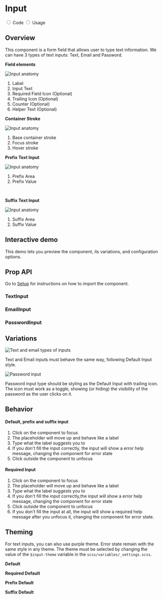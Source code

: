 

<Meta title="Components/Text Input" component={TextInput} />

<div className="docs-title docs-title--with-tab">
  <div>
    <h1 className="docs-title__text">Input</h1>
  </div>
</div>

<div className="docs-content">
  <div className="simple-tab-wrapper"></div>

  <input className="simple-tab" type="radio" name="type-tab" id="tab1" defaultChecked/>
  <label htmlFor="tab1">Code</label>

  <input className="simple-tab" type="radio" name="type-tab" id="tab2" />
  <label htmlFor="tab2">Usage</label>

  <div className="simple-tab__content content1">
  <h2>Overview</h2>
  <p>This component is a form field that allows user to type text information. We can have 3 types of text inputs: Text, Email and Password.</p>

  <div className="doc-anatomy-block">
    <div className="columns">
      <div className="column">
        <p><strong>Field elements</strong></p>
        <img src="docs/text-input/input+counter.png" alt="Input anatomy" />
        <ol className="doc-anatomy-block__list">
          <li>Label</li>
          <li>Input Text</li>
          <li>Required Field Icon (Optional)</li>
          <li>Trailing Icon (Optional)</li>
          <li>Counter (Optional)</li>
          <li>Helper Text (Optional)</li>
        </ol>
      </div>
      <div className="column">
        <p><strong>Container Stroke</strong></p>
        <img src="docs/text-input/container-input.png" alt="Input anatomy" />
        <ol className="doc-anatomy-block__list">
          <li>Base container stroke</li>
          <li>Focus stroke</li>
          <li>Hover stroke</li>
        </ol>
      </div>
      <div className="column">
        <p><strong>Prefix Text Input</strong></p>
        <img src="docs/text-input/prefix.png" alt="Input anatomy" />
        <ol className="doc-anatomy-block__list">
          <li>Prefix Area</li>
          <li>Prefix Value</li>
        </ol>
        <br />
        <p><strong>Suffix Text Input</strong></p>
        <img src="docs/text-input/suffix.png" alt="Input anatomy" />
        <ol className="doc-anatomy-block__list">
          <li>Suffix Area</li>
          <li>Suffix Value</li>
        </ol>
      </div>
    </div>
  </div>

  <h2>Interactive demo</h2>
  <p>This demo lets you preview the component, its variations, and configuration options.</p>
  <TextInputPlayground />

  <h2>Prop API</h2>
  <p>Go to <a href="/?path=/docs/getting-started-setup-confetti--page">Setup</a> for instructions on how to import the component.</p>

  <h3>TextInput</h3>
  <ArgsTable of={TextInput} />

  <h3>EmailInput</h3>
  <ArgsTable of={EmailInput} />

  <h3>PasswordInput</h3>
  <ArgsTable of={PasswordInput} />
  </div>

  <div className="simple-tab__content content2">
<h2>Variations</h2>
    <div className="columns">
      <div className="column">
        <img src="docs/text-input/types-01.png" alt="Text and email types of inputs" />
        <p className="u-color-cyan-60">
          Text and Email inputs must behave the same way, following Default Input style.
        </p>
      </div>
      <div className="column">
        <img src="docs/text-input/types-02.png" alt="Password input" />
        <p>
          Password input type should be styling as the Default Input with trailing icon.
          The icon must work as a toggle, showing (or hiding) the visibility of the password as the user clicks on it.
        </p>
      </div>
    </div>
    <h2>Behavior</h2>
    <div className="columns">
      <div className="column">
        <h4>Default, prefix and suffix input</h4>
        <ol>
          <li>Click on the component to focus </li>
          <li>The placeholder will move up and behave like a label</li>
          <li>Type what the label suggests you to</li>
          <li>If you don't fill the input correctly, the input will show a error help message, changing the component for error state</li>
          <li>Click outside the component to unfocus</li>
        </ol>
      </div>
      <div className="column">
        <h4>Required Input</h4>
        <ol>
          <li>Click on the component to focus</li>
          <li>The placeholder will move up and behave like a label</li>
          <li>Type what the label suggests you to</li>
          <li>If you don't fill the input correctly,the input will show a error help message, changing the component for error state</li>
          <li>Click outside the component to unfocus</li>
          <li>If you don't fill the input at all, the input will show a required help message after you unfocus it,
          changing the component for error state.</li>
        </ol>
      </div>
    </div>
  <h2>Theming</h2>
  <p>For text inputs, you can also use purple theme. Error state remain with the same style in any theme. The theme must be selected by changing the value of the <code>$input-theme</code> variable in the <code>scss/variables/_settings.scss</code>.</p>

<Canvas>
  <Story name="Theming">
    <div className="stories-half_width-wrapper lab-input--stories-force-purple">
      <p><strong>Default</strong></p>
      <TextInput defaultValue="Purple" id="purple1" label="Label" />
      <p><strong>Required Default</strong></p>
      <TextInput id="purple2" label="Label" defaultValue="Purple" helpMessage="Help message" required />
      <p><strong>Prefix Default</strong></p>
      <TextInput defaultValue="Purple" id="purple3" label="Label" prefix="R$" />
      <p><strong>Suffix Default</strong></p>
      <TextInput defaultValue="Purple" id="suffix-address-purple" label="Label" suffix=".com" />
    </div>
  </Story>
</Canvas>

  </div>
</div>
